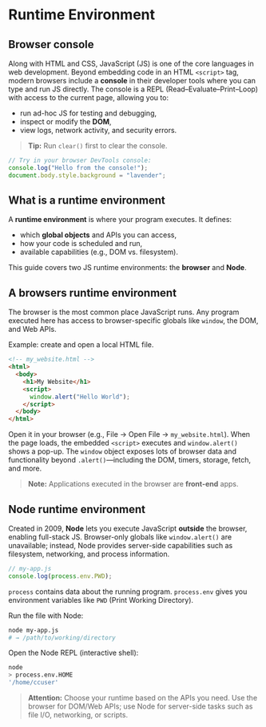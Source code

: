 # Runtime Environment

## Browser console
Along with HTML and CSS, JavaScript (JS) is one of the core languages in web development. Beyond embedding code in an HTML `<script>` tag, modern browsers include a **console** in their developer tools where you can type and run JS directly. The console is a REPL (Read–Evaluate–Print–Loop) with access to the current page, allowing you to:
- run ad-hoc JS for testing and debugging,
- inspect or modify the **DOM**,
- view logs, network activity, and security errors.

> **Tip:** Run `clear()` first to clear the console.

~~~js
// Try in your browser DevTools console:
console.log("Hello from the console!");
document.body.style.background = "lavender";
~~~

## What is a runtime environment
A **runtime environment** is where your program executes. It defines:
- which **global objects** and APIs you can access,
- how your code is scheduled and run,
- available capabilities (e.g., DOM vs. filesystem).

This guide covers two JS runtime environments: the **browser** and **Node**.

## A browsers runtime environment
The browser is the most common place JavaScript runs. Any program executed here has access to browser-specific globals like `window`, the DOM, and Web APIs.

Example: create and open a local HTML file.

~~~html
<!-- my_website.html -->
<html>
  <body>
    <h1>My Website</h1>
    <script>
      window.alert("Hello World");
    </script>
  </body>
</html>
~~~

Open it in your browser (e.g., File → Open File → `my_website.html`). When the page loads, the embedded `<script>` executes and `window.alert()` shows a pop-up. The `window` object exposes lots of browser data and functionality beyond `.alert()`—including the DOM, timers, storage, fetch, and more.

> **Note:** Applications executed in the browser are **front-end** apps.

## Node runtime environment
Created in 2009, **Node** lets you execute JavaScript **outside** the browser, enabling full-stack JS. Browser-only globals like `window.alert()` are unavailable; instead, Node provides server-side capabilities such as filesystem, networking, and process information.

~~~js
// my-app.js
console.log(process.env.PWD);
~~~

`process` contains data about the running program. `process.env` gives you environment variables like `PWD` (Print Working Directory).

Run the file with Node:

~~~bash
node my-app.js
# → /path/to/working/directory
~~~

Open the Node REPL (interactive shell):

~~~bash
node
> process.env.HOME
'/home/ccuser'
~~~

> **Attention:** Choose your runtime based on the APIs you need. Use the browser for DOM/Web APIs; use Node for server-side tasks such as file I/O, networking, or scripts.
